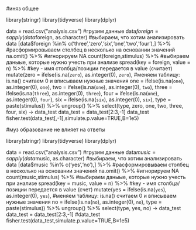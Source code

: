 #иняз общее

library(stringr)
library(tidyverse)
library(dplyr)

data = read.csv("analysis.csv") #грузим данные
data$foreign = sapply(data$foreign, as.character) #выбираем, что хотим анализировать
data [data$foreign %in% c('three','zero','six','one','two','four'),] %>% #расформировываем столбец в несколько на основании значений
  na.omit() %>% #игнорируем NA
  count(foreign,stimulus) %>% #выбираем даныые, которые нужно учесть при анализе
  spread(key = foreign, value = n) %>% #key - имя столбца/позиции передается в value (считает)
  mutate(zero = ifelse(is.na(`zero`), as.integer(0), `zero`),  #меняем таблицу: is.na() считаем 0 и вписываем нужные значения
         one = ifelse(is.na(`one`), as.integer(0), `one`),
         two = ifelse(is.na(`one`), as.integer(0), `two`),
         three = ifelse(is.na(`three`), as.integer(0), `three`),
         four = ifelse(is.na(`one`), as.integer(0), `four`),
         six = ifelse(is.na(`six`), as.integer(0), `six`),
         type = paste(stimulus)) %>% 
  ungroup() %>% 
  select(type, zero, one, two, three, four, six) ->
  data_test
data_test = data_test[2:3,-1]
data_test
fisher.test(data_test[,-1],simulate.p.value=TRUE,B=1e5)

#муз образование не влияет на ответы

library(stringr)
library(tidyverse)
library(dplyr)

data = read.csv("analysis.csv") #грузим данные
data$music = sapply(data$music, as.character) #выбираем, что хотим анализировать
data [data$music %in% c('yes','no'),] %>% #расформировываем столбец в несколько на основании значений
  na.omit() %>% #игнорируем NA
  count(music,stimulus) %>% #выбираем даныые, которые нужно учесть при анализе
  spread(key = music, value = n) %>% #key - имя столбца/позиции передается в value (счет)
  mutate(yes = ifelse(is.na(`yes`), as.integer(0), `yes`),  #меняем таблицу: is.na() считаем 0 и вписываем нужные значения
         no = ifelse(is.na(`no`), as.integer(0), `no`),
         type = paste(stimulus)) %>% 
  ungroup() %>% 
  select(type, yes, no) ->
  data_test
data_test = data_test[2:3,-1]
#data_test
fisher.test(data_test,simulate.p.value=TRUE,B=1e5)
